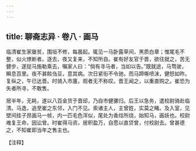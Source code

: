 ```yaml
---
---
---
```

title: 聊斋志异 · 卷八 · 画马
---

临清崔生家屡贫，围垣不修，每晨起。辄见一马卧露草间，黑质白章；惟尾毛不整，似火燎断者。逐去，夜又复来，不知所自。崔有好友官于晋，欲往就之，苦无健步，遂捉马施勒乘去，嘱家人曰：“倘有寻马者，当如以告。”既就途，马骛驶，瞬息百里。夜不甚餤刍豆，意其病。次日紧衔不令驰，而马蹄嘶喷沫，健怒如昨。复纵之，午已达晋。时骑入市廛，观者无不称叹。晋王闻之，以重直购之。崔恐为失者所寻，不敢售。

居半年，无耗，遂以八百金货于晋邱，乃自市健骡归。后王以急务，遣校尉骑赴临清。马逸，追至崔之东邻，入门不见。索诸主人，主曾姓，实莫之睹。及入室，见壁间挂子昂画马一帧，内一匹毛色浑似，尾处为香炷所烧，始知马，画妖也。校尉难复王命，因讼曾。时崔得马资，居积盈万，自愿以直贷曾，付校尉去。曾甚德之，不知崔即当年之售主也。

【注释】

